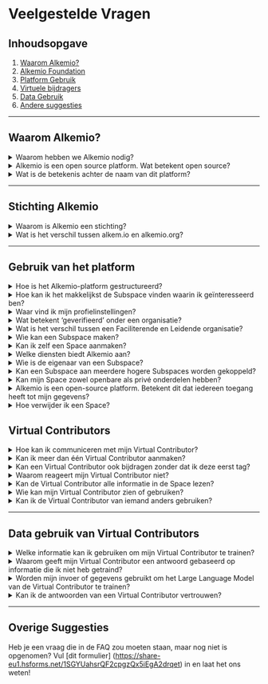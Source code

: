 # Veelgestelde Vragen

## Inhoudsopgave

1. [Waarom Alkemio?](#why-alkemio)
2. [Alkemio Foundation](#alkemio-foundation)
3. [Platform Gebruik](#platform-usage)
4. [Virtuele bijdragers](#virtual-contributors)
5. [Data Gebruik](#data-usage)
6. [Andere suggesties](#other-suggestions)

---

## Waarom Alkemio?

<details>
  <summary>Waarom hebben we Alkemio nodig?</summary>
  <div class="content">
    <p>Het sleutelwoord is afstemming: “waar” willen we naartoe? Afstemming is cruciaal voor elke vorm van samenwerking. Vooral als deze samenwerking organisatiegrenzen overstijgt. De uitdagingen waar onze samenleving voor staat, groot en klein, kunnen niet worden opgelost door individuen of organisaties die alleen opereren.</p>
    <p>Teams/Slack/Google Workspace/Whatsapp etc. zijn allemaal handig voor communicatie en samenwerking, maar ze zetten verandering niet centraal. Een gedeeld begrip van welke verandering we willen realiseren is essentieel voor effectieve samenwerking. Lees hier meer over in onze <a href="https://www.alkemio.org/post/2022-01-why-do-we-need/" target="_blank">blogpost</a>.</p>
  </div>
</details>

<details>
  <summary>Alkemio is een open source platform. Wat betekent open source?</summary>
  <div class="content">
    <p>Wij geloven dat we er samen in kunnen slagen maatschappelijke uitdagingen aan te pakken. Daarom is Alkemio een open-source platform, zodat iedereen profiteert. Over het algemeen is Open Source software, software dat door iedereen kan worden bekeken, gebruikt, gewijzigd en gedeeld (in gewijzigd of ongewijzigd vorm). Open source software wordt door veel mensen gemaakt en wordt verspreid onder licenties die voldoen aan de Open Source Definitie. De licentie die wordt gebruikt door Alkemio is de <a href="https://en.wikipedia.org/wiki/European_Union_Public_Licence" target="_blank">EU-PL licentie</a>.</p>
    <p>Alkemio is er trots op om een bijdrage te leveren als een praktisch voorbeeld van hoe open source kan werken binnen een maatschappelijke innovatie-context. Misschien is het nog belangrijker dat we ook graag onze lessen en inzichten delen over de uitdagingen en barrières die we op onze reis tegenkomen..</p>
    <p>Ontdek onze codebase in de <a href="https://github.com/alkem-io" target="_blank">Alkemio Github repository</a>.</p>
  </div>
</details>

<details>
  <summary>Wat is de betekenis achter de naam van dit platform?</summary>
  <div class="content">
    <p>De naam Alkemio is geïnspireerd op het idee dat je voor succesvolle innovatie een mix van elementen nodig hebt. Om complexe uitdagingen op te lossen, heb je een combinatie nodig van kennis, samenwerking, creativiteit, toewijding en een beetje magie. Alkemio begon als een idee met een sterke kern aan waarden. Het idee was om een innovatieve digitale ruimte te creëren waarin mensen samenkomen om te werken aan gedeelde uitdagingen en interesses. Onze kernwaarden en missie worden uitgelegd op de Foundation-pagina, maar het gevoel van community is een kernwaarde. Na het raadplegen van die pagina zul je begrijpen waar we voor staan en wat we willen bereiken.</p>
  </div>
</details>

---

## Stichting Alkemio

<details>
  <summary>Waarom is Alkemio een stichting?</summary>
  <div class="content">
    <p>Publieke waarden moeten centraal staan. We houden van technologie. Maar niet van hoe deze vaak wordt gebruikt. Wij willen niet dat data en digitale tools mensen exploiteren. Interacties moeten bijdragen aan publieke waarden, in plaats van commerciële of andere belangen te dienen.</p>
  </div>
</details>

<details>
  <summary>Wat is het verschil tussen alkem.io en alkemio.org?</summary>
  <div class="content">
    <p>De relatie tussen beide websites is als volgt: <b>Alkemio</b> is het platform. Het helpt gebruikers om samen vooruitgang te boeken op uitdagingen. Het wordt ondersteund door de <b>Alkemio Foundation</b> om het maatschappelijke doel te waarborgen</p>
    <p>Je vindt daarom al deze uitdagingen en bijdragers op <a href="https://alkem.io" target="_blank"><i>alkem.io</i></a>. Op <a href="https://alkemio.org" target="_blank"><i>alkemio.org</i></a> kun je meer vinden over de stichting achter Alkemio, zoals ons Manifest, het team, onze partners en relevante inhoud zoals blogposts en recente nieuwsbrieven.</p>
  </div>
</details>

---

## Gebruik van het platform

<details>
  <summary>Hoe is het Alkemio-platform gestructureerd?</summary>
  <div class="content">
    <p>Het Alkemio-platform bestaat uit meerdere niveaus:</p>
    <ul>
      <li><b>Space</b>: Het algemene kader waarin een bepaald thema wordt behandeld.</li>
      <li><b>Subspace</b>: Een specifieke uitdaging of aspect binnen dat kader.</li>
    </ul>
    <p>De structuur is hiërarchisch: een Space kan meerdere Subspaces bevatten, en een Subspace kan op zijn beurt ook weer Subspaces bevatten. Het Alkemio-platform zelf host meerdere Spaces.</p>
    <p>Elke Space en Subspace heeft een eigen community. Individuen en organisaties kunnen ervoor kiezen om lid te worden van een Space om bij te dragen aan verschillende Subspaces binnen dat thema. Het is ook mogelijk om deel te nemen aan afzonderlijke Subspaces in verschillende Spaces.</p>
    <p>Binnen alle niveaus kunnen gebruikers discussies voeren over het onderwerp, relevante informatie delen op een gestructureerde manier en brainstormen en samenwerken via whiteboards.</p>
  </div>
</details>

<details>
  <summary>Hoe kan ik het makkelijkst de Subspace vinden waarin ik geïnteresseerd ben?</summary>
  <div class="content">
    <p>Je kunt de zoekfunctie van Alkemio gebruiken om te zoeken naar een topic waarin je geïnteresseerd bent. Subspaces verschijnen ook in de zoekresultaten Spaces zoekresultaten. In een Space kun je ook de Subspaces tab bekijken. Hier kun je ook de zoekfunctionaliteit gebruiken, of op een tag klikken om te filteren op Subspaces die die tag hebben.</p>
  </div>
</details>

<details>
  <summary>Waar vind ik mijn profielinstellingen?</summary>
  <div class="content">
    <p>Je kunt je profielinstellingen bereiken door op uw profielfoto te klikken in de rechterbovenhoek en uw profiel in het menu te selecteren. Klik vervolgens op het :gear: pictogram om de instellingen te openen. Hier kun je onder andere je bio, trefwoorden, vaardigheden en profielfoto bijwerken.</p>
  </div>
</details>

<details>
  <summary>Wat betekent ‘geverifieerd’ onder een organisatie?</summary>
  <div class="content">
    <p>Op dit moment krijgen alleen organisaties met een partnerschap of abonnement op Alkemio het label geverifieerd.</p>
  </div>
</details>

<details>
  <summary>Wat is het verschil tussen een Faciliterende en Leidende organisatie?</summary>
  <div class="content">
    <p>Binnen een Space is er één organisatie verantwoordelijk voor de inhoud van de Space, de Faciliterende Organisatie. Binnen een Subspace  kunnen meerdere organisaties de leiding hebben: de leidende organisaties.</p>
  </div>
</details>

<details>
  <summary>Wie kan een Subspace maken?</summary>
  <div class="content">
    <p>Of leden subspaces kunnen aanmaken, hangt af van de instellingen die door de Space beheerders zijn gekozen. Standaard kunnen alleen beheerders Subspaces maken en leads toewijzen om te helpen met het beheren ervan. Beheerders kunnen echter kiezen om alle leden toe te staan Subspaces te maken als dat bij het doel van de Space past.</p>
  </div>
</details>

<details>
  <summary>Kan ik zelf een Space aanmaken?</summary>
  <div class="content">
    <p>Nee, je kunt niet zelfstandig een Space aanmaken. Neem contact met ons op en wij begeleiden je bij het opzetten van een Space.</p>
  </div>
</details>

<details>
  <summary>Welke diensten biedt Alkemio aan?</summary>
  <div class="content">
    <p>Alkemio stelt gebruikers in staat om kennis te creëren, delen en ontdekken over relevante onderwerpen en om samen te werken aan oplossingen met andere gebruikers. Het platform vervult drie functies: structureren en beheren van uitdagingen, sociaal netwerk en marktplaats. Door deze functies kunnen gebruikers communiceren, samenwerken en gezamenlijke uitdagingen oplossen. Grote uitdagingen aanpakken met een community vergroot de kans op het oplossen van de problemen.</p>
  </div>
</details>

<details>
  <summary>Wie is de eigenaar van een Subspace?</summary>
  <div class="content">
    <p>Een Subspace heeft geen eigenaar. Er zijn Leads die zich inzetten voor het thema van de Subspace. "Leads" kunnen gebruikers of organisaties zijn die geïnteresseerd zijn in wat er in de Subspace wordt aangepakt. Je vind ze onder het kopje leads.</p>
  </div>
</details>

<details>
  <summary>Kan een Subspace aan meerdere hogere Subspaces worden gekoppeld?</summary>
  <div class="content">
    <p>Nee, een Subspace hoort altijd bij één bovenliggende Subspace. Een Subspace kan echter wel meerdere eigen Subspaces bevatten. Wil je een Subspace betrekken bij een andere Subspace? Dan kun je deze eenvoudig verwijzen via een link. Elke Subspace heeft een unieke URL die je kunt toevoegen in bijvoorbeeld de Referenties-sectie of in een Collaboration Tool. </p>
  </div>
</details>

<details>
  <summary>Kan mijn Space zowel openbare als privé onderdelen hebben?</summary>
  <div class="content">
    <p>Elke Space, en elke Subspace, kan kiezen (a) wie de inhoud kan zien (b) wie kan bijdragen. Dit hangt af van lidmaatschap en hoe een gebruiker lid wordt van een Space of Subspace is ook een instelling. De standaard instelling is dat leden van een Space ook toegang hebben tot alle Subspaces en eraan kunnen bijdragen. Dit is dus standaard open, omdat we willen dat iedereen kan bijdragen! Maar elke Subspace kan kiezen om (a) vereisen dat gebruikers lid worden van een Subspace om de inhoud in de Subspace te zien (een "privé" Subspace) (b) vereisen dat gebruikers lid worden om te kunnen bijdragen (reacties toevoegen in een Subspace etc). Er zijn aanvullende instellingen, zoals wie nieuwe Subspaces mag aanmaken binnen een Subspace.</p>
  </div>
</details>

<details>
  <summary>Alkemio is een open-source platform. Betekent dit dat iedereen toegang heeft tot mijn gegevens?</summary>
  <div class="content">
    <p>Open-source verwijst naar de broncode die zorgt voor de functionaliteit van het Alkemio platform. Dat betekent niet dat de gegevens openbaar zijn. De gegevens, zoals de inhoud van een Space, kunnen alleen worden benaderd door gebruikers die de juiste inloggegevens hebben. Als lid van een bepaalde Space heb je toegang tot de gegevens in die Space, maar niet van andere (privé) Spaces. De gegevens worden beschermd op api niveau, met een expliciet autorisatiemodel voor alle kerngegevens op het platform die bepaalt wie toegang heeft tot welke gegevens. Het platform voldoet aan de AVG en alle data wordt opgeslagen binnen de EU (Microsoft datacenter in Nederland). Extra voordeel: Data van een Space is toegankelijk gestructureerd voor gebruikers van deze Space (door dit <a href="https://github.com/alkem-io/alkemio/blob/develop/docs/images/design-logical-data-model.png" target="_blank">datamodel</a>), waardoor deze eenvoudig kan worden overgezet naar een ander systeem indien gewenst.</p>
  </div>
</details>

<details>
  <summary>Hoe verwijder ik een Space?</summary>
  <div class="content">
    <p>Je kunt alleen een Space verwijderen als je daar de rechten voor hebt (bijvoorbeeld als je de Space hebt aangemaakt). Om dit te doen, klik op je profielmenu in de rechterbovenhoek, ga naar "Mijn profiel", en klik op het pictogram Instellingen (het tandwieltje) bij je naam. Ga vanaf daar naar "Account" en controleer je hosted Spaces. Klik op het drie-puntenmenu en kies "Verwijderen". Je Space is verwijderd!</p>
  </div>
</details>

## Virtual Contributors

<details>
  <summary>Hoe kan ik communiceren met mijn Virtual Contributor?</summary>
  <div class="content">
    <p>Je kunt een commentaar plaatsen onder een Collaboration Tool en je Virtual Contributor taggen om de interactie te starten. Begin je bericht met een @vermelding van je VC en begin met samenwerken!</p>
  </div>
</details>

<details>
  <summary>Kan ik meer dan één Virtual Contributor aanmaken?</summary>
  <div class="content">
    <p>Ja, dat kan! Maar tijdens het Early Access Program moedigen we je aan om te beginnen met één Virtual Contributor en daar de focus op te leggen.</p>
  </div>
</details>

<details>
  <summary>Kan een Virtual Contributor ook bijdragen zonder dat ik deze eerst tag?</summary>
  <div class="content">
    <p>Op dit moment kan dat niet. In de toekomst voegen we meer autonomie toe, zodat de VC zelfstandiger kan werken. Dit zal altijd een instelling blijven, zodat jij zelf bepaalt of je deze functie inschakelt of niet.</p>
  </div>
</details>

<details>
  <summary>Waarom reageert mijn Virtual Contributor niet?</summary>
  <div class="content">
    <p> Op dit moment kun je per discussie slechts één Virtual Contributor betrekken. Als je een tweede VC wilt gebruiken, moet je een nieuwe discussie starten. Dit is tijdelijk uitgeschakeld, omdat meerdere VCs anders met elkaar kunnen samenwerken, wat onvoorspelbare resultaten kan opleveren. Zodra we dit beter kunnen beheren, wordt deze functie ingeschakeld.<br/><br/>2.   </p>
  </div>
</details>

<details>
  <summary>Kan de Virtual Contributor alle informatie in de Space lezen?</summary>
  <div class="content">
    <p>Op dit moment kan de VC alleen de berichten lezen waarin het getagd is en basisinformatie over de Space zien waarin het is getagd. In de toekomst zal de VC de volledige context van de Space en de community kunnen lezen (als je dat toestaat via de instellingen).</p>
  </div>
</details>

<details>
  <summary>Wie kan mijn Virtual Contributor zien of gebruiken?</summary>
  <div class="content">
    <p>Je kunt de zichtbaarheid van je VC instellen op publiek of privé.<br/><br/>Wanneer je publiek kiest, kunnen Space-beheerders van andere Spaces je VC zien en uitnodigen om deel te nemen aan hun Space. Je moet altijd de uitnodiging accepteren of weigeren. Je kunt je VC ook uitlenen of "verhuren" om je bereik of bedrijf op te schalen.<br/><br/>Als je voor privé kiest kan alleen jij het profiel van je VC zien en toevoegen aan een Space. Binnen een Space is je VC zichtbaar voor de community van die Space. Dit betekent dat als de Space publiek is, iedereen die de Space bezoekt je VC kan zien. Jij bepaalt het privacy- en toegangsniveau van je Virtual Contributor.</p>
  </div>
</details>

<details>
  <summary>Kan ik de Virtual Contributor van iemand anders gebruiken?</summary>
  <div class="content">
    <p>Ja, dat kan! Alle Virtual Contributors die openbaar zichtbaar zijn, kunnen worden uitgenodigd om deel te nemen aan jouw Space. Het is aan de eigenaar van de VC om de uitnodiging te accepteren of weigeren.</p>
  </div>
</details>

---

## Data gebruik van Virtual Contributors

<details>
  <summary>Welke informatie kan ik gebruiken om mijn Virtual Contributor te trainen?</summary>
  <div class="content">
    <p>Op dit moment kun je platte tekst toevoegen in samenwerkingstools en tekst-gebaseerde PDFs, Excel-bestanden en Word-bestanden uploaden. We werken eraan om meer bestandsformaten en extensies te ondersteunen in de toekomst!</p>
  </div>
</details>

<details>
  <summary>Waarom geeft mijn Virtual Contributor een antwoord gebaseerd op informatie die ik niet heb getraind?</summary>
  <div class="content">
    <p>De Virtual Contributor combineert de informatie die jij toevoegt met de algemene kennis van het Large Language Model waarop het draait. We werken eraan om duidelijke bronverwijzingen toe te voegen, zodat de VC in zijn antwoorden expliciet de informatie kan citeren die door de gebruiker is verstrekt.</p>
  </div>
</details>

<details>
  <summary>Worden mijn invoer of gegevens gebruikt om het Large Language Model van de Virtual Contributor te trainen?</summary>
  <div class="content">
    <p>Nee, jouw gegevens worden niet gebruikt om het onderliggende Large Language Model te trainen.</p>
  </div>
</details>

<details>
  <summary>Kan ik de antwoorden van een Virtual Contributor vertrouwen?</summary>
  <div class="content">
    <p>We blijven de werking van Virtual Contributors optimaliseren en verfijnen, en we hebben verschillende controles ingebouwd om AI-hallucinaties zoveel mogelijk te voorkomen. We zorgen er ook voor dat de antwoorden professioneel en passend zijn. De output van de VC's hangt echter af van de kennis die door de gebruiker wordt gegeven, en het geeft mogelijk niet altijd de juiste antwoorden. We doen ons best om de bron te leveren van waar het antwoord werd gegeven en blijven de VC's verfijnen voor een betere ervaring naarmate de technologie verbetert.</p>
  </div>
</details>

---

## Overige Suggesties

Heb je een vraag die in de FAQ zou moeten staan, maar nog niet is opgenomen? Vul [dit formulier] (https://share-eu1.hsforms.net/1SGYUahsrQF2cpgzQx5iEgA2drqet) in en laat het ons weten!
